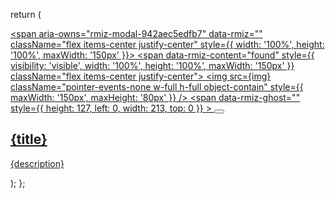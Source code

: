   return (
    <a href={href} className="card block not-prose font-normal group relative my-1 ring-2 ring-transparent rounded-xl bg-white/50 dark:bg-codeblock/50 border border-gray-100 shadow-md dark:shadow-none shadow-gray-300/10 dark:border-gray-800/50 overflow-hidden w-full cursor-pointer hover:!border-primary dark:hover:!border-primary-light">
      <div className="flex flex-row h-full">
        <div className="integration-logo w-48 flex items-center justify-center p-4 bg-white">
          <span aria-owns="rmiz-modal-942aec5edfb7" data-rmiz="" className="flex items-center justify-center" style={{ width: '100%', height: '100%', maxWidth: '150px' }}>
            <span data-rmiz-content="found" style={{ visibility: 'visible', width: '100%', height: '100%', maxWidth: '150px'  }} className="flex items-center justify-center">
              <img 
                src={img} 
                className="pointer-events-none w-full h-full object-contain"
                style={{ maxWidth: '150px', maxHeight: '80px' }}
              />
            </span>
            <span
              data-rmiz-ghost=""
              style={{ height: 127, left: 0, width: 213, top: 0 }}
            >
              <button
                aria-label="Expand image"
                data-rmiz-btn-zoom=""
                type="button"
              >
                <svg
                  aria-hidden="true"
                  data-rmiz-btn-zoom-icon="true"
                  fill="currentColor"
                  focusable="false"
                  viewBox="0 0 16 16"
                  xmlns="http://www.w3.org/2000/svg"
                >
                  <path d="M 9 1 L 9 2 L 12.292969 2 L 2 12.292969 L 2 9 L 1 9 L 1 14 L 6 14 L 6 13 L 2.707031 13 L 13 2.707031 L 13 6 L 14 6 L 14 1 Z" />
                </svg>
              </button>
            </span>
          </span>
        </div>
        <div className="flex flex-col justify-center p-4 flex-1">
          <h2 className="font-semibold text-sm">{title}</h2>
          <p className="mt-1 text-xs text-gray-600 dark:text-gray-400">{description}</p>
        </div>
      </div>
    </a>
  );
};